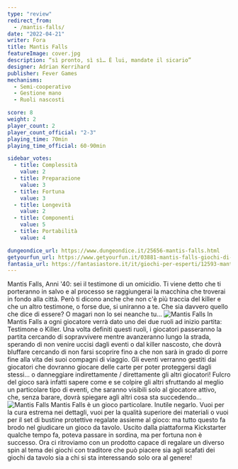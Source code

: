```yaml
---
type: "review"
redirect_from:
  - /mantis-falls/
date: "2022-04-21"
writer: Fora
title: Mantis Falls
featureImage: cover.jpg
description: “sì pronto, sì sì… È lui, mandate il sicario”
designer: Adrian Kerrihard
publisher: Fever Games
mechanisms:
  - Semi-cooperativo
  - Gestione mano
  - Ruoli nascosti

score: 8
weight: 2
player_count: 2
player_count_official: "2-3"
playing_time: 70min
playing_time_official: 60-90min

sidebar_votes:
  - title: Complessità
    value: 2
  - title: Preparazione
    value: 3
  - title: Fortuna
    value: 3
  - title: Longevità
    value: 2
  - title: Componenti
    value: 5
  - title: Portabilità
    value: 4

dungeondice_url: https://www.dungeondice.it/25656-mantis-falls.html
getyourfun_url: https://www.getyourfun.it/03881-mantis-falls-giochi-di-carte.html
fantasia_url: https://fantasiastore.it/it/giochi-per-esperti/12593-mantis-falls.html
---
```


<Setting>
  Mantis Falls, Anni '40: sei il testimone di un omicidio. Ti viene detto che ti
  porteranno in salvo e al processo se raggiungerai la macchina che troverai in
  fondo alla città. Però ti dicono anche che non c'è più traccia del killer e
  che un altro testimone, o forse due, si uniranno a te. Che sia davvero quello
  che dice di essere? O magari non lo sei neanche tu…
</Setting>

<img src="./game1.jpg" alt="Mantis Falls" />

<Rules>
  In Mantis Falls a ogni giocatore verrà dato uno dei due ruoli ad inizio
  partita: Testimone o Killer. Una volta definiti questi ruoli, i giocatori
  passeranno la partita cercando di sopravvivere mentre avanzeranno lungo la
  strada, sperando di non venire uccisi dagli eventi o dal killer nascosto, che
  dovrà bluffare cercando di non farsi scoprire fino a che non sarà in grado di
  porre fine alla vita dei suoi compagni di viaggio. Gli eventi verranno gestiti
  dai giocatori che dovranno giocare delle carte per poter proteggersi dagli
  stessi… o danneggiare indirettamente / direttamente gli altri giocatori!
  Fulcro del gioco sarà infatti sapere come e se colpire gli altri sfruttando al
  meglio un particolare tipo di eventi, che saranno visibili solo al giocatore
  attivo, che, senza barare, dovrà spiegare agli altri cosa sta succedendo…
</Rules>

<img src="./game2.jpg" alt="Mantis Falls" />

<Feedback>
  Mantis Falls è un gioco particolare. Inutile negarlo. Vuoi per la cura estrema
  nei dettagli, vuoi per la qualità superiore dei materiali o vuoi per il set di
  bustine protettive regalate assieme al gioco: ma tutto questo fa brodo nel
  giudicare un gioco da tavolo. Uscito dalla piattaforma Kickstarter qualche
  tempo fa, poteva passare in sordina, ma per fortuna non è successo. Ora ci
  ritroviamo con un prodotto capace di regalare un diverso spin al tema dei
  giochi con traditore che può piacere sia agli scafati dei giochi da tavolo sia
  a chi si sta interessando solo ora al genere!
</Feedback>

<Instsagram id="CcnKdlpjB6C" />
